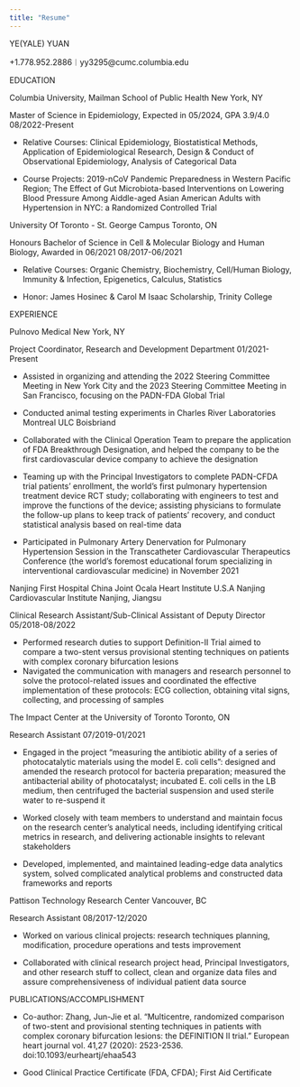 ```yaml
---
title: "Resume"
---
```


YE(YALE) YUAN 

+1.778.952.2886︱yy3295@cumc.columbia.edu

EDUCATION 

Columbia University, Mailman School of Public Health New York, NY

Master of Science in Epidemiology, Expected in 05/2024, GPA 3.9/4.0 08/2022-Present

- Relative Courses: Clinical Epidemiology, Biostatistical Methods, Application of Epidemiological Research, Design & Conduct of Observational Epidemiology, Analysis of Categorical Data

- Course Projects: 2019-nCoV Pandemic Preparedness in Western Pacific Region; The Effect of Gut Microbiota-based Interventions on Lowering Blood Pressure Among Aiddle-aged Asian American Adults with Hypertension in NYC: a Randomized Controlled Trial

University Of Toronto - St. George Campus Toronto, ON

Honours Bachelor of Science in Cell & Molecular Biology and Human Biology, Awarded in 06/2021 08/2017-06/2021

- Relative Courses: Organic Chemistry, Biochemistry, Cell/Human Biology, Immunity & Infection, Epigenetics, Calculus, Statistics

- Honor: James Hosinec & Carol M Isaac Scholarship, Trinity College

 
EXPERIENCE

Pulnovo Medical New York, NY

Project Coordinator, Research and Development Department 01/2021- Present

- Assisted in organizing and attending the 2022 Steering Committee Meeting in New York City and the 2023 Steering Committee Meeting in San Francisco, focusing on the PADN-FDA Global Trial

- Conducted animal testing experiments in Charles River Laboratories Montreal ULC Boisbriand

- Collaborated with the Clinical Operation Team to prepare the application of FDA Breakthrough Designation, and helped the company to be the first cardiovascular device company to achieve the designation

- Teaming up with the Principal Investigators to complete PADN-CFDA trial patients’ enrollment, the world’s first pulmonary hypertension treatment device RCT study; collaborating with engineers to test and improve the functions of the device; assisting physicians to formulate the follow-up plans to keep track of patients’ recovery, and conduct statistical analysis based on real-time data

- Participated in Pulmonary Artery Denervation for Pulmonary Hypertension Session in the Transcatheter Cardiovascular Therapeutics  Conference (the world's foremost educational forum specializing in interventional cardiovascular medicine) in November 2021

Nanjing First Hospital China Joint Ocala Heart Institute U.S.A Nanjing Cardiovascular Institute Nanjing, Jiangsu

Clinical Research Assistant/Sub-Clinical Assistant of Deputy Director 05/2018-08/2022

- Performed research duties to support Definition-II Trial aimed to compare a two-stent versus provisional stenting techniques on patients with complex coronary bifurcation lesions
- Navigated the communication with managers and research personnel to solve the protocol-related issues and coordinated the effective implementation of these protocols: ECG collection, obtaining vital signs, collecting, and processing of samples

The Impact Center at the University of Toronto Toronto, ON

Research Assistant 07/2019-01/2021

- Engaged in the project “measuring the antibiotic ability of a series of photocatalytic materials using the model E. coli cells”: designed and amended the research protocol for bacteria preparation; measured the antibacterial ability of photocatalyst; incubated E. coli cells in the LB medium, then centrifuged the bacterial suspension and used sterile water to re-suspend it

- Worked closely with team members to understand and maintain focus on the research center’s analytical needs, including identifying critical metrics in research, and delivering actionable insights to relevant stakeholders

- Developed, implemented, and maintained leading-edge data analytics system, solved complicated analytical problems and constructed data frameworks and reports

Pattison Technology Research Center Vancouver, BC

Research Assistant 08/2017-12/2020

- Worked on various clinical projects: research techniques planning, modification, procedure operations and tests improvement

- Collaborated with clinical research project head, Principal Investigators, and other research stuff to collect, clean and organize data files and assure comprehensiveness of individual patient data source

PUBLICATIONS/ACCOMPLISHMENT

- Co-author: Zhang, Jun-Jie et al. “Multicentre, randomized comparison of two-stent and provisional stenting techniques in patients with complex coronary bifurcation lesions: the DEFINITION II trial.” European heart journal vol. 41,27 (2020): 2523-2536. doi:10.1093/eurheartj/ehaa543

- Good Clinical Practice Certificate (FDA, CFDA); First Aid Certificate

